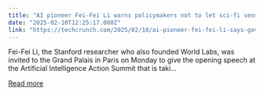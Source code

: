 ```yaml
---
title: "AI pioneer Fei-Fei Li warns policymakers not to let sci-fi sensationalism shape AI rules"
date: "2025-02-10T12:25:17.000Z"
link: "https://techcrunch.com/2025/02/10/ai-pioneer-fei-fei-li-says-governments-should-embrace-a-pragmatic-attitude-instead-of-an-ideological-one-on-ai/"
---
```


Fei-Fei Li, the Stanford researcher who also founded World Labs, was invited to the Grand Palais in Paris on Monday to give the opening speech at the Artificial Intelligence Action Summit that is taki...

[Read more](https://techcrunch.com/2025/02/10/ai-pioneer-fei-fei-li-says-governments-should-embrace-a-pragmatic-attitude-instead-of-an-ideological-one-on-ai/)
